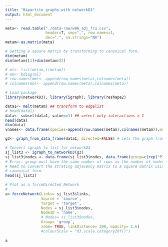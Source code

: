 ```yaml
---
title: "Bipartite graphs with networkD3"
output: html_document
---
```

```r

meta<- read.table("./data-raw/w96_adj_fru.csv", 
                  header=T, sep=",", row.names=1,
                  dec=".", na.strings="NA")
metam<-as.matrix(meta)

# Getting a square matrix by transforming to canonical form.
dim(metam)
dim(metam)[1]+dim(metam)[2]

# ml<- list(metam,t(metam))
# mm<- bdiag(ml)
# row.names(mm)<- append(row.names(meta),colnames(meta))
# colnames(mm)<- append(row.names(meta),colnames(meta))

```

```r
# Load package
library(networkD3); library(igraph); library(reshape2)

data1<- melt(metam) ## transform to edgelist
# head(data1)
data<- subset(data1, value==1) ## select only interactions = 1
head(data)
dim(data)
vnames<- data.frame(species=append(row.names(metam),colnames(metam)),mode= c(rep("Plant",26),rep("Animal",36)))

g3<- graph_from_data_frame(data1, directed=FALSE) # sets the graph framework

# Convert igraph to list for networkD3
sj_list3 <- igraph_to_networkD3(g3)
sj_list3$nodes <- data.frame(sj_list3$nodes, data.frame(group=c(rep("Plant",26),rep("Animal",36))))
# Error: group must have the same number of rows as the number of nodes in g.
# Need to convert the strating adjacency matrix to a square matrix using the 
# canonical form.
head(sj_list3)

# Plot as a forceDirected Network
# 
a<-forceNetwork(Links= sj_list3$links, 
                Source = 'source',
                Target = 'target', 
                Nodes = sj_list3$nodes,
                NodeID = 'name',
                # Nodes= sj_list3$nodes,
                Group= 'group',
                zoom= TRUE, linkDistance= 200, opacity= 1.6) 
                #colourScale = "d3.scale.category20f()")
 
a

```

